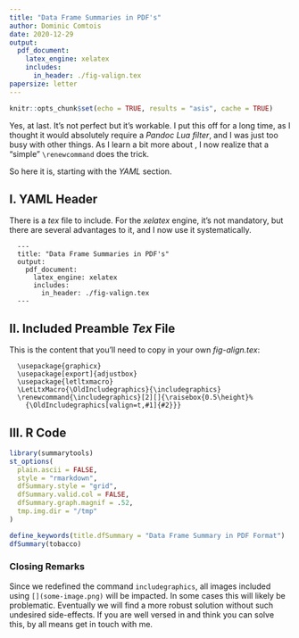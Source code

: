 ---
title: "Data Frame Summaries in PDF's"
author: Dominic Comtois
date: 2020-12-29
output: 
  pdf_document: 
    latex_engine: xelatex
    includes:
      in_header: ./fig-valign.tex
papersize: letter
---

```{r setup, include=FALSE}
knitr::opts_chunk$set(echo = TRUE, results = "asis", cache = TRUE)
```

Yes, at last. It's not perfect but it's workable. I put this off for a long
time, as I thought it would absolutely require a *Pandoc Lua filter*, and I was
just too busy with other things. As I learn a bit more about \LaTeX, I now
realize that a "simple" `\renewcommand` does the trick.

So here it is, starting with the *YAML* section.

## I. YAML Header

There is a *tex* file to include. For the *xelatex* engine, it's not mandatory,
but there are several advantages to it, and I now use it systematically.

      ---
      title: "Data Frame Summaries in PDF's"
      output: 
        pdf_document: 
          latex_engine: xelatex
          includes:
            in_header: ./fig-valign.tex
      ---

## II. Included Preamble *Tex* File

This is the \LaTeX  content that you'll need to copy in your own *fig-align.tex*:

      \usepackage{graphicx}
      \usepackage[export]{adjustbox}
      \usepackage{letltxmacro}
      \LetLtxMacro{\OldIncludegraphics}{\includegraphics}
      \renewcommand{\includegraphics}[2][]{\raisebox{0.5\height}%
        {\OldIncludegraphics[valign=t,#1]{#2}}}

## III. R Code

```{r, message=FALSE}
library(summarytools)
st_options(
  plain.ascii = FALSE, 
  style = "rmarkdown",
  dfSummary.style = "grid",
  dfSummary.valid.col = FALSE,
  dfSummary.graph.magnif = .52,
  tmp.img.dir = "/tmp"
)

define_keywords(title.dfSummary = "Data Frame Summary in PDF Format")
dfSummary(tobacco)
```

### Closing Remarks

Since we redefined the command `includegraphics`, all images included using
`[](some-image.png)` will be impacted. In some cases this will likely be
problematic. Eventually we will find a more robust solution without such
undesired side-effects. If you are well versed in \LaTeX  and think you can
solve this, by all means get in touch with me.
